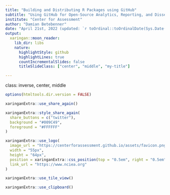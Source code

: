 ```yaml
---
title: "Building and Distributing R Packages using GitHub"
subtitle: "Using GitHub for Open-Source Analytics, Reporting, and Dissemination of Research"
institute: "Center for Assessment"
author: "Damian Betebenner"
date: "April 21st, 2022 (updated: `r toOrdinal::toOrdinalDate(Sys.Date())`)"
output:
  xaringan::moon_reader:
    lib_dir: libs
    nature:
      highlightStyle: github
      highlightLines: true
      countIncrementalSlides: false
      titleSlideClass: ["center", "middle", "my-title"]

---
```

class: inverse, center, middle

```r
options(htmltools.dir.version = FALSE)
```

```r
xaringanExtra::use_share_again()
```

```r
xaringanExtra::style_share_again(
  share_buttons = c("twitter"),
  background = "#009C49",
  foreground = "#FFFFFF"
)
```

```r
xaringanExtra::use_logo(
  image_url = "https://centerforassessment.github.io/assets/favicon.png",
  width = "55px",
  height = "64px",
  position = xaringanExtra::css_position(top = "0.5em", right = "0.5em"),
  link_url = "https://www.nciea.org"
)
```

```r
xaringanExtra::use_tile_view()
```

```r
xaringanExtra::use_clipboard()
```
